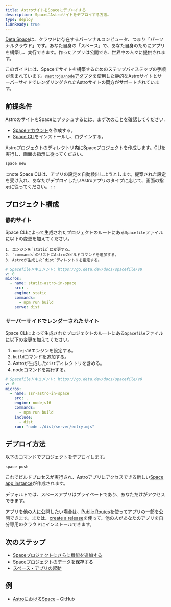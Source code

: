 ```yaml
---
title: AstroサイトをSpaceにデプロイする
description: SpaceにAstroサイトをデプロイする方法。
type: deploy
i18nReady: true
---
```


[Deta Space](https://deta.space/developers)は、クラウドに存在するパーソナルコンピュータ、つまり「パーソナルクラウド」です。あなた自身の「スペース」で、あなた自身のためにアプリを構築し、実行できます。作ったアプリは公開でき、世界中の人々に提供されます。

このガイドには、Spaceでサイトを構築するためのステップバイステップの手順が含まれています。[`@astrojs/node`アダプタ](/ja/guides/integrations-guide/node/)を使用した静的なAstroサイトとサーバーサイドでレンダリングされたAstroサイトの両方がサポートされています。

## 前提条件

AstroのサイトをSpaceにプッシュするには、まず次のことを確認してください.

- [Spaceアカウント](https://deta.space)を作成する。
- [Space CLI](https://deta.space/docs/en/build/reference/cli)をインストールし、ログインする。

Astroプロジェクトのディレクトリ**内**にSpaceプロジェクトを作成します。CLIを実行し、画面の指示に従ってください。

```bash
space new
```

:::note
Space CLIは、アプリの設定を自動検出しようとします。提案された設定を受け入れ、あなたがデプロイしたいAstroアプリのタイプに応じて、画面の指示に従ってください。
:::


## プロジェクト構成

### 静的サイト

Space CLIによって生成されたプロジェクトのルートにある`Spacefile`ファイルに以下の変更を加えてください。

	1. エンジンを`static`に変更する。
	2. `commands`のリストにAstroのビルドコマンドを追加する。
	3. Astroが生成した`dist`ディレクトリを指定する。

```yaml title="Spacefile" {6,8,9}
# Spacefileドキュメント: https://go.deta.dev/docs/spacefile/v0
v: 0
micros:
  - name: static-astro-in-space
    src: .
    engine: static
    commands:
      - npm run build
    serve: dist
```

### サーバーサイドでレンダーされたサイト


Space CLIによって生成されたプロジェクトのルートにある`Spacefile`ファイルに以下の変更を加えてください。

1. `nodejs16`エンジンを設定する。
2. `build`コマンドを追加する。
3. Astroが生成した`dist`ディレクトリを含める。
4. nodeコマンドを実行する。

```yaml title="Spacefile" {6,8,10,11}
# Spacefileドキュメント: https://go.deta.dev/docs/spacefile/v0
v: 0
micros:
  - name: ssr-astro-in-space
    src: .
    engine: nodejs16
    commands:
      - npm run build
    include:
      - dist
    run: "node ./dist/server/entry.mjs"
```

## デプロイ方法

以下のコマンドでプロジェクトをデプロイします。

```bash
space push
```

これでビルドプロセスが実行され、Astroアプリにアクセスできる新しい[Space app instance](https://deta.space/docs/en/build/fundamentals/development/builder-instance#for-testing)が作成されます。

デフォルトでは、スペースアプリはプライベートであり、あなただけがアクセスできます。

アプリを他の人に公開したい場合は、[Public Routes](https://deta.space/docs/en/reference/spacefile#public_routes)を使ってアプリの一部を公開できます。または、[create a release](https://deta.space/docs/en/publish/releasing#releases)を使って、他の人があなたのアプリを自分専用のクラウドにインストールできます。

## 次のステップ

- [Spaceプロジェクトにさらに機能を追加する](https://deta.space/docs/en/build/fundamentals/the-space-runtime/micros#adding-a-micro)
- [Spaceプロジェクトのデータを保存する](https://deta.space/docs/en/build/fundamentals/data-storage#content)
- [スペース・アプリの起動](https://deta.space/docs/en/publish/releasing#releases)

## 例

- [AstroにおけるSpace](https://github.com/BogDAAAMN/astro-in-space) – GitHub
